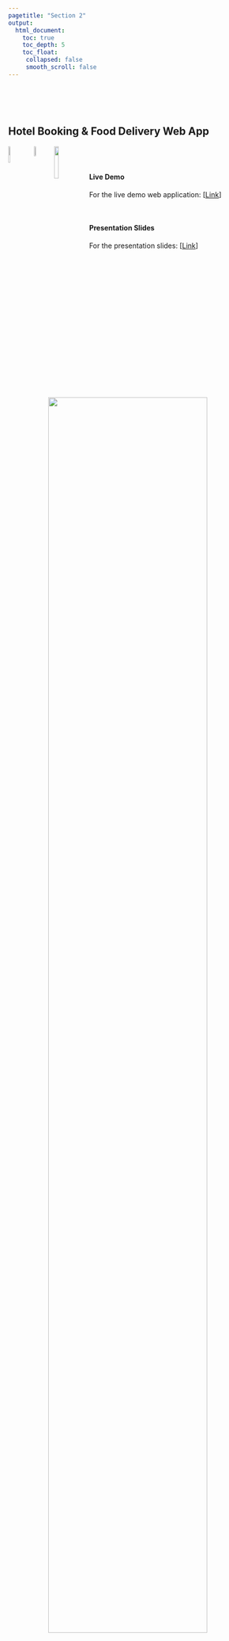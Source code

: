 ```yaml
---
pagetitle: "Section 2"
output:
  html_document:
    toc: true
    toc_depth: 5
    toc_float:
     collapsed: false
     smooth_scroll: false
---
```


<link rel="stylesheet" href="styles.css" type="text/css">

<br><br><br>

## **Hotel Booking & Food Delivery Web App**

<img src="badges/badge_sql.svg" style="width:9.3%; border:0px solid; margin-right: 5px" align="left">
<img src="badges/badge_r.svg" style="width:7.25%; border:0px solid; margin-right: 5px" align="left">
<img src="badges/badge_shiny.svg" style="width:13%; border:0px solid; margin-right: 5px" align="left">

<br><br>

#### Live Demo

For the live demo web application: [[Link](https://jparmar.shinyapps.io/Seoul/)]

<br>

#### Presentation Slides

For the presentation slides: [[Link](files/shiny-app-hotel/Seoul_application.pdf)]

<br>

<p align="center">
<img src="photo/hotel_seoul.png" style="width:80%; border:0px solid; margin-right: 20px" align="center">
</p>
<br>


#### Project Summary:

The goal of this project is to create an application using hotel booking data. The application provides service to both customers and business. For the customer service, this application allows hotel booking service and delivery food ordering service near the hotel. For the business side, hotel booking analysis and insights are offered. <br>
<br>
<b>The project component includes the followings: </b><br>
&nbsp; 1) Database creation(Normalize, ETL) <br>
&nbsp; 2) Data Analysis, using SQL and R <br>
&nbsp; 3) Create an application using Shiny app in R
